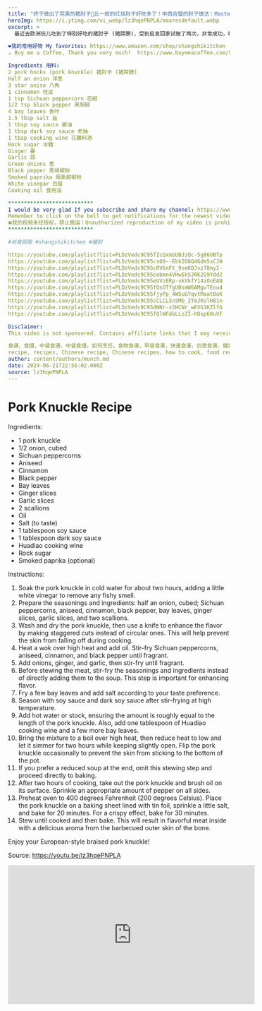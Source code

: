 ```yaml
---
title: "终于做出了完美的猪肘子💯比一般的红烧肘子好吃多了！中西合璧的肘子做法｜Mastered The Perfect Pork Hock/Pork Knuckle Recipe"
heroImg: https://i.ytimg.com/vi_webp/lz3hqePNPLA/maxresdefault.webp
excerpt: >
  最近去欧洲玩儿吃到了特别好吃的猪肘子 (猪蹄膀)，受到启发回家试做了两次，非常成功，味道比餐馆的还好吃。

❤️我的常用好物 My favorites: https://www.amazon.com/shop/shangshikitchen
☕ Buy me a Coffee, Thank you very much!  https://www.buymeacoffee.com/ShangshiKitchen

Ingredients 用料:
2 pork hocks (pork knuckle) 猪肘子 (猪蹄膀)
Half an onion 洋葱
3 star anise 八角
1 cinnamon 桂皮
1 tsp Sichuan peppercorn 花椒
1/2 tsp black pepper 黑胡椒
4 bay leaves 香叶
1.5 tbsp salt 盐
1 tbsp soy sauce 酱油
1 tbsp dark soy sauce 老抽
1 tbsp cooking wine 花雕料酒
Rock sugar 冰糖
Ginger 姜
Garlic 蒜
Green onions 葱
Black pepper 黑胡椒粉
Smoked paprika 烟熏甜椒粉
White vinegar 白醋
Cooking oil 食用油

***************************
I would be very glad If you subscribe and share my channel: https://www.youtube.com/channel/UCfeyXE_GpytPjdPe_NnEW5A
Remember to click on the bell to get notifications for the newest videos of Shangshi Kitchen!
❌我的视频未经授权，禁止搬运！Unauthorized reproduction of my video is prohibited!
***************************

#尚食厨房 #shangshikitchen #猪肘

https://youtube.com/playlist?list=PLDzVedc9C95fZcQxmGUBJzQc-5g86OBTp
https://youtube.com/playlist?list=PLDzVedc9C95cs00--EbkIO8Q46dm5sCJH
https://youtube.com/playlist?list=PLDzVedc9C95cRV6nFt_9seK0Jvz78myI-
https://youtube.com/playlist?list=PLDzVedc9C95cebmn4VHw5kSJRK2G9Ydd2
https://youtube.com/playlist?list=PLDzVedc9C95eUVzERp-vkVkfY14iOoEAN
https://youtube.com/playlist?list=PLDzVedc9C95fOsOTfgUBsmW6AMgvTEou4
https://youtube.com/playlist?list=PLDzVedc9C95fjyPp_4W5uGYqvtMaat0oK
https://youtube.com/playlist?list=PLDzVedc9C95cCLCLSnSMb_2TmJKUlH81n
https://youtube.com/playlist?list=PLDzVedc9C95dNNr-x2HCNr_wEVG1KZlfG
https://youtube.com/playlist?list=PLDzVedc9C95fQlWFdbLLzZI-hDxp60uVF

Disclaimer: 
This video is not sponsored. Contains affiliate links that I may receive a commission at no extra cost to you. Please be aware that I only promote products that I believe in and have used myself. Your support in purchasing through these links enables me to keep creating valuable content for my audience. Thank you for your support!

食谱，食譜，中餐食谱，中餐食譜，如何烹饪，食物食谱，早餐食谱，快速食谱，创意食谱，健康食谱，实用食谱，10分钟食谱，快速食谱
recipe, recipes, Chinese recipe, Chinese recipes, how to cook, food recipes, breakfast recipe, cheap recipe, quick recipes, creative recipes, healthy recipes, practical recipes, recipe in 10 minutes, quick recipes
author: content/authors/munch.md
date: 2024-06-21T22:56:02.000Z
source: lz3hqePNPLA
---
```


# Pork Knuckle Recipe

Ingredients:
- 1 pork knuckle
- 1/2 onion, cubed
- Sichuan peppercorns
- Aniseed
- Cinnamon
- Black pepper
- Bay leaves
- Ginger slices
- Garlic slices
- 2 scallions
- Oil
- Salt (to taste)
- 1 tablespoon soy sauce
- 1 tablespoon dark soy sauce
- Huadiao cooking wine
- Rock sugar
- Smoked paprika (optional)

Instructions:

1. Soak the pork knuckle in cold water for about two hours, adding a little white vinegar to remove any fishy smell.
2. Prepare the seasonings and ingredients: half an onion, cubed; Sichuan peppercorns, aniseed, cinnamon, black pepper, bay leaves, ginger slices, garlic slices, and two scallions.
3. Wash and dry the pork knuckle, then use a knife to enhance the flavor by making staggered cuts instead of circular ones. This will help prevent the skin from falling off during cooking.
4. Heat a wok over high heat and add oil. Stir-fry Sichuan peppercorns, aniseed, cinnamon, and black pepper until fragrant.
5. Add onions, ginger, and garlic, then stir-fry until fragrant.
6. Before stewing the meat, stir-fry the seasonings and ingredients instead of directly adding them to the soup. This step is important for enhancing flavor.
7. Fry a few bay leaves and add salt according to your taste preference.
8. Season with soy sauce and dark soy sauce after stir-frying at high temperature.
9. Add hot water or stock, ensuring the amount is roughly equal to the length of the pork knuckle. Also, add one tablespoon of Huadiao cooking wine and a few more bay leaves.
10. Bring the mixture to a boil over high heat, then reduce heat to low and let it simmer for two hours while keeping slightly open. Flip the pork knuckle occasionally to prevent the skin from sticking to the bottom of the pot.
11. If you prefer a reduced soup at the end, omit this stewing step and proceed directly to baking.
12. After two hours of cooking, take out the pork knuckle and brush oil on its surface. Sprinkle an appropriate amount of pepper on all sides.
13. Preheat oven to 400 degrees Fahrenheit (200 degrees Celsius). Place the pork knuckle on a baking sheet lined with tin foil, sprinkle a little salt, and bake for 20 minutes. For a crispy effect, bake for 30 minutes.
14. Stew until cooked and then bake. This will result in flavorful meat inside with a delicious aroma from the barbecued outer skin of the bone.

Enjoy your European-style braised pork knuckle!

Source: https://youtu.be/lz3hqePNPLA

<iframe width="560" height="315" src="https://www.youtube.com/embed/lz3hqePNPLA" frameborder="0" allowfullscreen></iframe>
